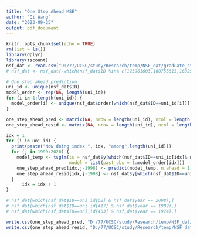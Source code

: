 ```yaml
---
title: "One Step Ahead MSE"
author: "Qi Wang"
date: "2023-09-25"
output: pdf_document
---
```


```r
knitr::opts_chunk$set(echo = TRUE)
rm(list = ls())
library(dplyr)
library(tscount)
nsf_dat <- read.csv("D:/77/UCSC/study/Research/temp/NSF_dat/graduate_students_final.csv", header = TRUE)
# nsf_dat <- nsf_dat[-which(nsf_dat$ID %in% c(123961603,160755615,163259611,163259613)),]
```


```r
# One step ahead prediction
uni_id <- unique(nsf_dat$ID)
model_order <- rep(NA, length(uni_id))
for (i in 1:length(uni_id)) {
  model_order[i] <- unique(nsf_dat$order[which(nsf_dat$ID==uni_id[i])])
}

one_step_ahead_pred <- matrix(NA, nrow = length(uni_id), ncol = length(1999:2020))
one_step_ahead_resid <- matrix(NA, nrow = length(uni_id), ncol = length(1999:2020))

idx = 1
for (i in uni_id) {
  print(paste("Now doing index ", idx, "among",length(uni_id)))
  for (j in 1999:2020) {
    model_temp <- tsglm(ts = nsf_dat$y[which(nsf_dat$ID==uni_id[idx]& nsf_dat$year <= j)], link = "log", distr = "poisson",
                        model = list(past_obs = 1:model_order[idx]))
    one_step_ahead_pred[idx,j-1998] <- predict(model_temp, n.ahead = 1)$pred
    one_step_ahead_resid[idx,j-1998] <- nsf_dat$y[which(nsf_dat$ID==uni_id[idx] & nsf_dat$year == j+1)] - one_step_ahead_pred[idx,j-1998]
  }
      idx = idx + 1
}

# nsf_dat[which(nsf_dat$ID==uni_id[62] & nsf_dat$year == 2008),]
# nsf_dat[which(nsf_dat$ID==uni_id[417] & nsf_dat$year == 1982),]
# nsf_dat[which(nsf_dat$ID==uni_id[453] & nsf_dat$year == 1974),]

write.csv(one_step_ahead_pred, "D:/77/UCSC/study/Research/temp/NSF_dat/one_step_ahead_pred.csv")
write.csv(one_step_ahead_resid, "D:/77/UCSC/study/Research/temp/NSF_dat/one_step_ahead_res.csv")
```


